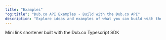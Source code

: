 ```yaml
---
title: "Examples"
"og:title": "Dub.co API Examples - Build with the Dub.co API"
description: "Explore ideas and examples of what you can build with the Dub.co API"
---
```


<CardGroup cols={2}>
  <Card
    title="Dublet"
    icon="github"
    href="https://github.com/dubinc/dublet"
    color="#333333"
  >
    Mini link shortener built with the Dub.co Typescript SDK
  </Card>
</CardGroup>
